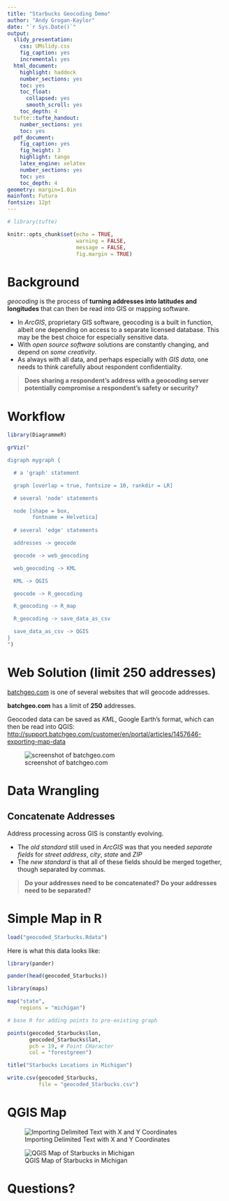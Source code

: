 ```yaml
---
title: "Starbucks Geocoding Demo"
author: "Andy Grogan-Kaylor"
date: "`r Sys.Date()`"
output:
  slidy_presentation:
    css: UMslidy.css 
    fig_caption: yes
    incremental: yes
  html_document:
    highlight: haddock
    number_sections: yes
    toc: yes
    toc_float:
      collapsed: yes
      smooth_scroll: yes
    toc_depth: 4
  tufte::tufte_handout:
    number_sections: yes
    toc: yes
  pdf_document:
    fig_caption: yes
    fig_height: 3
    highlight: tango
    latex_engine: xelatex
    number_sections: yes
    toc: yes
    toc_depth: 4
geometry: margin=1.0in
mainfont: Futura
fontsize: 12pt
---
```


```r

# library(tufte)

knitr::opts_chunk$set(echo = TRUE,
                      warning = FALSE,
                      message = FALSE,
                      fig.margin = TRUE) 

```

# Background

*geocoding* is the process of **turning addresses into latitudes and longitudes** that can then be read into GIS or mapping software.

* In *ArcGIS*, proprietary GIS software, geocoding is a built in function, albeit one depending on access to a separate licensed database.  This may be the best choice for especially sensitive data.
* With *open source software* solutions are constantly changing, and depend on *some creativity*.
* As always with all data, and perhaps especially with *GIS data*, one needs to think carefully about respondent confidentiality.

> **Does sharing a respondent's address with a geocoding server potentially compromise a respondent's safety or security?**

# Workflow

```r

library(DiagrammeR)

grViz("

digraph mygraph {

  # a 'graph' statement

  graph [overlap = true, fontsize = 10, rankdir = LR]

  # several 'node' statements

  node [shape = box,
        fontname = Helvetica]
 
  # several 'edge' statements 

  addresses -> geocode

  geocode -> web_geocoding

  web_geocoding -> KML

  KML -> QGIS

  geocode -> R_geocoding 

  R_geocoding -> R_map

  R_geocoding -> save_data_as_csv

  save_data_as_csv -> QGIS
}
")

```

# Web Solution (limit 250 addresses)

[batchgeo.com](https://batchgeo.com/) is one of several websites that will geocode addresses.

**batchgeo.com** has a limit of **250** addresses.

Geocoded data can be saved as *KML*, Google Earth's format, which can then be read into QGIS: [http://support.batchgeo.com/customer/en/portal/articles/1457646-exporting-map-data](http://support.batchgeo.com/customer/en/portal/articles/1457646-exporting-map-data)

![screenshot of batchgeo.com](batchgeo.png)


# Data Wrangling

## Concatenate Addresses

Address processing across GIS is constantly evolving.  

* The *old standard* still used in *ArcGIS* was that you needed *separate fields* for *street address*, *city*, *state* and *ZIP*
* The *new standard* is that all of these fields should be merged together, though separated by commas.

> **Do your addresses need to be concatenated?**
> **Do your addresses need to be separated?**

# Simple Map in R

```r

load("geocoded_Starbucks.Rdata")

```

Here is what this data looks like:

```r

library(pander)

pander(head(geocoded_Starbucks))

```

```r

library(maps)

map("state",
    regions = "michigan")

# base R for adding points to pre-existing graph

points(geocoded_Starbucks$lon, 
       geocoded_Starbucks$lat,
       pch = 19, # Point CHaracter
       col = "forestgreen") 

title("Starbucks Locations in Michigan")

```

```r

write.csv(geocoded_Starbucks,
          file = "geocoded_Starbucks.csv")

```

# QGIS Map

![Importing Delimited Text with X and Y Coordinates](importQGIS.png)

![QGIS Map of Starbucks in Michigan](QGIS.png)

# Questions?
